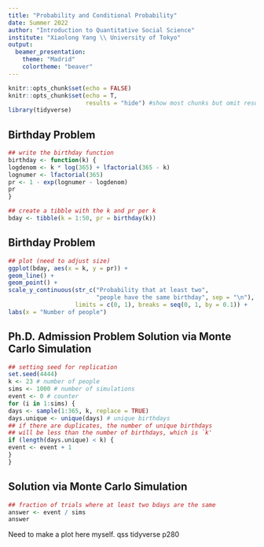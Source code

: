 ```yaml
---
title: "Probability and Conditional Probability"
date: Summer 2022
author: "Introduction to Quantitative Social Science"
institute: "Xiaolong Yang \\ University of Tokyo"
output: 
  beamer_presentation:
    theme: "Madrid"
    colortheme: "beaver"
---
```


```r
knitr::opts_chunk$set(echo = FALSE)
knitr::opts_chunk$set(echo = T,
                      results = "hide") #show most chunks but omit results
library(tidyverse)
```

## Birthday Problem

```r
## write the birthday function
birthday <- function(k) {
logdenom <- k * log(365) + lfactorial(365 - k)
lognumer <- lfactorial(365)
pr <- 1 - exp(lognumer - logdenom)
pr
}

```

```r
## create a tibble with the k and pr per k
bday <- tibble(k = 1:50, pr = birthday(k))
```


## Birthday Problem

```r
## plot (need to adjust size)
ggplot(bday, aes(x = k, y = pr)) +
geom_line() +
geom_point() +
scale_y_continuous(str_c("Probability that at least two",
                         "people have the same birthday", sep = "\n"),
                   limits = c(0, 1), breaks = seq(0, 1, by = 0.1)) +
labs(x = "Number of people")
```


## Ph.D. Admission Problem Solution via Monte Carlo Simulation

```r
## setting seed for replication
set.seed(4444)
k <- 23 # number of people
sims <- 1000 # number of simulations
event <- 0 # counter
for (i in 1:sims) {
days <- sample(1:365, k, replace = TRUE)
days.unique <- unique(days) # unique birthdays
## if there are duplicates, the number of unique birthdays
## will be less than the number of birthdays, which is `k'
if (length(days.unique) < k) {
event <- event + 1
}
}
```


## Solution via Monte Carlo Simulation

```r
## fraction of trials where at least two bdays are the same
answer <- event / sims
answer
```

Need to make a plot here myself. qss tidyverse p280
